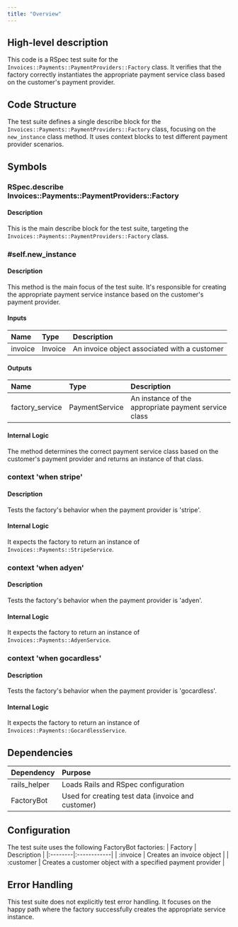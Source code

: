 ```yaml
---
title: "Overview"
---
```


## High-level description
This code is a RSpec test suite for the `Invoices::Payments::PaymentProviders::Factory` class. It verifies that the factory correctly instantiates the appropriate payment service class based on the customer's payment provider.

## Code Structure
The test suite defines a single describe block for the `Invoices::Payments::PaymentProviders::Factory` class, focusing on the `new_instance` class method. It uses context blocks to test different payment provider scenarios.

## Symbols

### RSpec.describe Invoices::Payments::PaymentProviders::Factory
#### Description
This is the main describe block for the test suite, targeting the `Invoices::Payments::PaymentProviders::Factory` class.

### #self.new_instance
#### Description
This method is the main focus of the test suite. It's responsible for creating the appropriate payment service instance based on the customer's payment provider.

#### Inputs
| Name | Type | Description |
|:-----|:-----|:------------|
| invoice | Invoice | An invoice object associated with a customer |

#### Outputs
| Name | Type | Description |
|:-----|:-----|:------------|
| factory_service | PaymentService | An instance of the appropriate payment service class |

#### Internal Logic
The method determines the correct payment service class based on the customer's payment provider and returns an instance of that class.

### context 'when stripe'
#### Description
Tests the factory's behavior when the payment provider is 'stripe'.

#### Internal Logic
It expects the factory to return an instance of `Invoices::Payments::StripeService`.

### context 'when adyen'
#### Description
Tests the factory's behavior when the payment provider is 'adyen'.

#### Internal Logic
It expects the factory to return an instance of `Invoices::Payments::AdyenService`.

### context 'when gocardless'
#### Description
Tests the factory's behavior when the payment provider is 'gocardless'.

#### Internal Logic
It expects the factory to return an instance of `Invoices::Payments::GocardlessService`.

## Dependencies
| Dependency | Purpose |
|:-----------|:--------|
| rails_helper | Loads Rails and RSpec configuration |
| FactoryBot | Used for creating test data (invoice and customer) |

## Configuration
The test suite uses the following FactoryBot factories:
| Factory | Description |
|:--------|:------------|
| :invoice | Creates an invoice object |
| :customer | Creates a customer object with a specified payment provider |

## Error Handling
This test suite does not explicitly test error handling. It focuses on the happy path where the factory successfully creates the appropriate service instance.